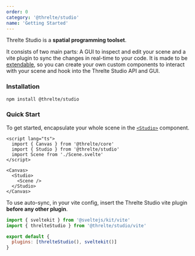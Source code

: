 ```yaml
---
order: 0
category: '@threlte/studio'
name: 'Getting Started'
---
```


Threlte Studio is a **spatial programming toolset**.

It consists of two main parts: A GUI to inspect and edit your scene and a
vite plugin to sync the changes in real-time to your code. It is made to be
[extendable](./authoring-extensions), so you can create your own custom
components to interact with your scene and hook into the Threlte Studio API and
GUI.

<Example
  path="studio/getting-started"
  hideStackblitz
  hideCode
  previewClass="aspect-[4/3.2]! h-auto!"
/>

### Installation

```bash copy
npm install @threlte/studio
```

### Quick Start

To get started, encapsulate your whole scene in the [`<Studio>`](./studio) component.

```svelte title=App.svelte {3,8,10}+
<script lang="ts">
  import { Canvas } from '@threlte/core'
  import { Studio } from '@threlte/studio'
  import Scene from './Scene.svelte'
</script>

<Canvas>
  <Studio>
    <Scene />
  </Studio>
</Canvas>
```

To use auto-sync, in your vite config, insert the Threlte Studio vite plugin
**before any other plugin**.

```js title=vite.config.js {2}+ {5}m
import { sveltekit } from '@sveltejs/kit/vite'
import { threlteStudio } from '@threlte/studio/vite'

export default {
  plugins: [threlteStudio(), sveltekit()]
}
```
